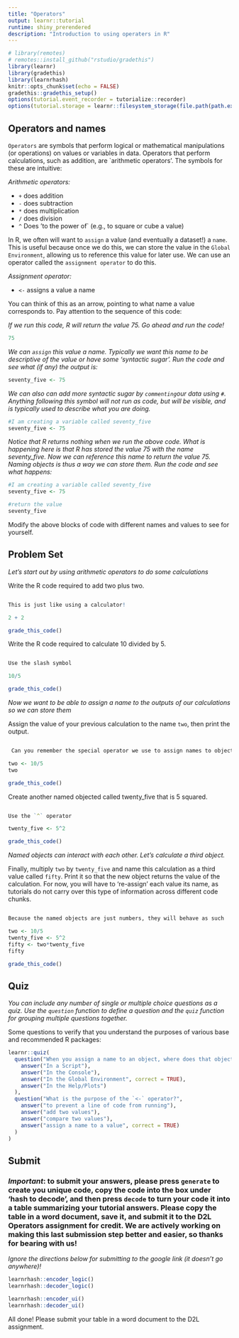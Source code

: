```yaml
---
title: "Operators"
output: learnr::tutorial
runtime: shiny_prerendered
description: "Introduction to using operaters in R"
---
```


```r
# library(remotes)
# remotes::install_github("rstudio/gradethis")
library(learnr)
library(gradethis)
library(learnrhash)
knitr::opts_chunk$set(echo = FALSE)
gradethis::gradethis_setup()
options(tutorial.event_recorder = tutorialize::recorder)
options(tutorial.storage = learnr::filesystem_storage(file.path(path.expand("~"), "_learnr_storage_")))
```

## Operators and names 

`Operators` are symbols that perform logical or mathematical manipulations (or operations) on values or variables in data. Operators that perform calculations, such as addition, are `arithmetic operators'. The symbols for these are intuitive:

*Arithmetic operators:*

* `+` does addition
* `-` does subtraction
* `*` does multiplication
* `/` does division
* `^` Does 'to the power of` (e.g., to square or cube a value)

In R, we often will want to `assign` a value (and eventually a dataset!) a `name`. This is useful because once we do this, we can store the value in the `Global Environment`, allowing us to reference this value for later use. We can use an operator called the `assignment operator` to do this.

*Assignment operator:*

* `<-` assigns a value a name

You can think of this as an arrow, pointing to what name a value corresponds to. Pay attention to the sequence of this code:

*If we run this code, R will return the value 75. Go ahead and run the code!*
```r

75

```

*We can `assign` this value a name. Typically we want this name to be descriptive of the value or have some 'syntactic sugar'. Run the code and see what (if any) the output is:*
```r

seventy_five <- 75

```

*We can also can add more syntactic sugar by `commenting`our data using `#`. Anything following this symbol will not run as code, but will be visible, and is typically used to describe what you are doing.*
```r

#I am creating a variable called seventy_five
seventy_five <- 75

```

*Notice that R returns nothing when we run the above code. What is happening here is that R has stored the value 75 with the name seventy_five. Now we can reference this name to return the value 75. Naming objects is thus a way we can store them. Run the code and see what happens:*
```r

#I am creating a variable called seventy_five
seventy_five <- 75

#return the value
seventy_five

```

Modify the above blocks of code with different names and values to see for yourself.

## Problem Set

*Let's start out by using arithmetic operators to do some calculations*

Write the R code required to add two plus two.

```r

```

```r

This is just like using a calculator!

```

```r

2 + 2

```

```r

grade_this_code()

```

Write the R code required to calculate 10 divided by 5.

```r



```

```r

Use the slash symbol

```

```r

10/5

```

```r

grade_this_code()

```

*Now we want to be able to assign a name to the outputs of our calculations so we can store them*

Assign the value of your previous calculation to the name `two`, then print the output.

```r



```

```r

 Can you remember the special operator we use to assign names to objects?

```

```r
two <- 10/5
two
```

```r

grade_this_code()

```

Create another named objected called twenty_five that is 5 squared.

```r



```

```r

Use the `^` operator 

```

```r

twenty_five <- 5^2

```

```r

grade_this_code()

```

*Named objects can interact with each other. Let's calculate a third object.*

Finally, multiply `two` by `twenty_five` and name this calculation as a third value called `fifty`. Print it so that the new object returns the value of the calculation. For now, you will have to 're-assign' each value its name, as tutorials do not carry over this type of information across different code chunks.

```r



```

```r

Because the named objects are just numbers, they will behave as such

```

```r

two <- 10/5
twenty_five <- 5^2
fifty <- two*twenty_five
fifty

```

```r

grade_this_code()

```

## Quiz

*You can include any number of single or multiple choice questions as a quiz. Use the `question` function to define a question and the `quiz` function for grouping multiple questions together.*

Some questions to verify that you understand the purposes of various base and recommended R packages:

```r
learnr::quiz(
  question("When you assign a name to an object, where does that object get stored?",
    answer("In a Script"),
    answer("In the Console"),
    answer("In the Global Environment", correct = TRUE),
    answer("In the Help/Plots")
  ),
  question("What is the purpose of the `<-` operator?",
    answer("to prevent a line of code from running"),
    answer("add two values"),
    answer("compare two values"),
    answer("assign a name to a value", correct = TRUE)
  )
)
```

## Submit

### *Important*: to submit your answers, please press `generate` to create you unique code, copy the code into the box under 'hash to decode', and then press `decode` to turn your code it into a table summarizing your tutorial answers. Please copy the table in a word document, save it, and submit it to the D2L Operators assignment for credit. We are actively working on making this last submission step better and easier, so thanks for bearing with us!

*Ignore the directions below for submitting to the google link (it doesn't go anywhere)!*

```r

learnrhash::encoder_logic()
learnrhash::decoder_logic()
```

```r
learnrhash::encoder_ui()
learnrhash::decoder_ui()
```

All done! Please submit your table in a word document to the D2L assignment.
